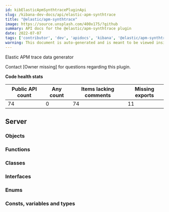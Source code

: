 ```yaml
---
id: kibElasticApmSynthtracePluginApi
slug: /kibana-dev-docs/api/elastic-apm-synthtrace
title: "@elastic/apm-synthtrace"
image: https://source.unsplash.com/400x175/?github
summary: API docs for the @elastic/apm-synthtrace plugin
date: 2022-07-07
tags: ['contributor', 'dev', 'apidocs', 'kibana', '@elastic/apm-synthtrace']
warning: This document is auto-generated and is meant to be viewed inside our experimental, new docs system. Reach out in #docs-engineering for more info.
---
```


Elastic APM trace data generator

Contact [Owner missing] for questions regarding this plugin.

**Code health stats**

| Public API count  | Any count | Items lacking comments | Missing exports |
|-------------------|-----------|------------------------|-----------------|
| 74 | 0 | 74 | 11 |

## Server

### Objects
<DocDefinitionList data={elasticApmSynthtraceObj.server.objects}/>

### Functions
<DocDefinitionList data={elasticApmSynthtraceObj.server.functions}/>

### Classes
<DocDefinitionList data={elasticApmSynthtraceObj.server.classes}/>

### Interfaces
<DocDefinitionList data={elasticApmSynthtraceObj.server.interfaces}/>

### Enums
<DocDefinitionList data={elasticApmSynthtraceObj.server.enums}/>

### Consts, variables and types
<DocDefinitionList data={elasticApmSynthtraceObj.server.misc}/>

